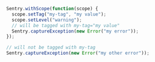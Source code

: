```javascript
Sentry.withScope(function(scope) {
  scope.setTag("my-tag", "my value");
  scope.setLevel("warning");
  // will be tagged with my-tag="my value"
  Sentry.captureException(new Error("my error"));
});

// will not be tagged with my-tag
Sentry.captureException(new Error("my other error"));
```
